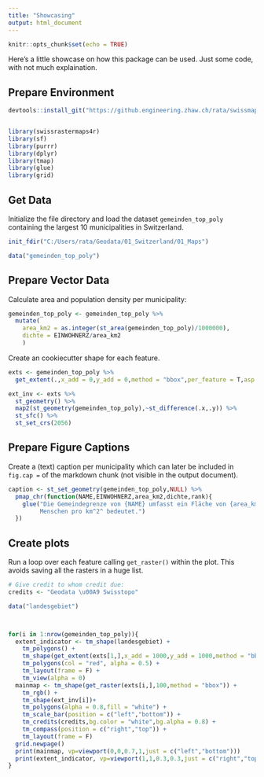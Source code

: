 ```yaml
---
title: "Showcasing"
output: html_document
---
```


```r
knitr::opts_chunk$set(echo = TRUE)
```

Here's a little showcase on how this package can be used. Just some code, with not much explaination.

## Prepare Environment

```r
devtools::install_git("https://github.engineering.zhaw.ch/rata/swissmapraster.git",upgrade = F,quiet = T)


library(swissrastermaps4r)
library(sf)
library(purrr)
library(dplyr)
library(tmap)
library(glue)
library(grid)
```


## Get Data

Initialize the file directory and load the dataset `gemeinden_top_poly` containing the largest 10 municipalities in Switzerland.

```r
init_fdir("C:/Users/rata/Geodata/01_Switzerland/01_Maps")

data("gemeinden_top_poly")
```


## Prepare Vector Data


Calculate area and population density per municipality:
```r
gemeinden_top_poly <- gemeinden_top_poly %>%
  mutate(
    area_km2 = as.integer(st_area(gemeinden_top_poly)/1000000),
    dichte = EINWOHNERZ/area_km2
    )
```

Create an cookiecutter shape for each feature.  
```r

exts <- gemeinden_top_poly %>%
  get_extent(.,x_add = 0,y_add = 0,method = "bbox",per_feature = T,asp = 1)

ext_inv <- exts %>%
  st_geometry() %>%
  map2(st_geometry(gemeinden_top_poly),~st_difference(.x,.y)) %>%
  st_sfc() %>%
  st_set_crs(2056)

```


## Prepare Figure Captions

Create a (text) caption per municipality which can later be included in `fig.cap =` of the markdown chunk (not visible in the output document). 
```r
caption <- st_set_geometry(gemeinden_top_poly,NULL) %>%
  pmap_chr(function(NAME,EINWOHNERZ,area_km2,dichte,rank){
    glue("Die Gemeindegrenze von {NAME} umfasst ein Fläche von {area_km2} km^2^. In diesem Gebiet leben {formatC(EINWOHNERZ,big.mark = ",")} Einwohner, was eine Einwohnerdichte von {as.integer(dichte)}
         Menschen pro km^2^ bedeutet.")
  })
```


## Create plots

Run a loop over each feature calling `get_raster()` within the plot. This avoids saving 
all the rasters in a huge list.

```r
# Give credit to whom credit due:
credits <- "Geodata \u00A9 Swisstopo" 

data("landesgebiet")



for(i in 1:nrow(gemeinden_top_poly)){
  extent_indicator <- tm_shape(landesgebiet) + 
    tm_polygons() + 
    tm_shape(get_extent(exts[1,],x_add = 1000,y_add = 1000,method = "bbox")) + 
    tm_polygons(col = "red", alpha = 0.5) +
    tm_layout(frame = F) +
    tm_view(alpha = 0)
  mainmap <- tm_shape(get_raster(exts[i,],100,method = "bbox")) + 
    tm_rgb() + 
    tm_shape(ext_inv[i])+ 
    tm_polygons(alpha = 0.8,fill = "white") +
    tm_scale_bar(position = c("left","bottom")) +
    tm_credits(credits,bg.color = "white",bg.alpha = 0.8) +
    tm_compass(position = c("right","top")) +
    tm_layout(frame = F) 
  grid.newpage()
  print(mainmap, vp=viewport(0,0,0.7,1,just = c("left","bottom")))
  print(extent_indicator, vp=viewport(1,1,0.3,0.3,just = c("right","top")))
}

```

